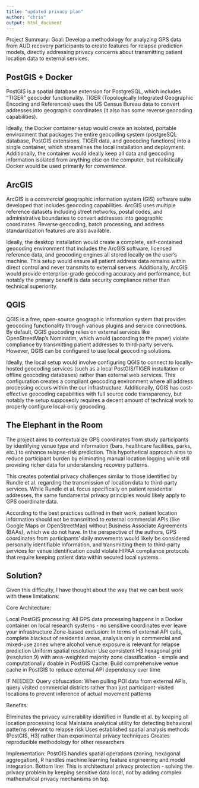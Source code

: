 ```yaml
---
title: "updated privacy plan"
author: "chris"
output: html_document
---
```



Project Summary:
Goal: Develop a methodology for analyzing GPS data from AUD recovery participants to create features for relapse prediction models, directly addressing privacy concerns about transmitting patient location data to external services.

## PostGIS + Docker

PostGIS is a spatial database extension for PostgreSQL, which includes "TIGER" geocoder functionality. TIGER (Topologically Integrated Geographic Encoding and References) uses the US Census Bureau data to convert addresses into geographic coordinates (it also has some reverse geocoding capabilities). 

Ideally, the Docker container setup would create an isolated, portable environment that packages the entire geocoding system (postgreSQL database, PostGIS extensions, TIGER data, and geocoding functions) into a single container, which streamlines the local installation and deployment. Additionally, the container would ideally keep all data and geocoding information isolated from anything else on the computer, but realistically Docker would be used primarily for *convenience*.

## ArcGIS

ArcGIS is a *commercial* geographic information system (GIS) software suite developed that includes geocoding capabilities. ArcGIS uses multiple reference datasets including street networks, postal codes, and administrative boundaries to convert addresses into geographic coordinates. Reverse geocoding, batch processing, and address standardization features are also available.

Ideally, the desktop installation would create a complete, self-contained geocoding environment that includes the ArcGIS software, licensed reference data, and geocoding engines all stored locally on the user's machine. This setup would ensure all patient address data remains within direct control and never transmits to external servers. Additionally, ArcGIS would provide enterprise-grade geocoding accuracy and performance, but notably the primary benefit is data security compliance rather than technical superiority.

## QGIS

QGIS is a free, open-source geographic information system that provides geocoding functionality through various plugins and service connections. By default, QGIS geocoding relies on external services like OpenStreetMap's Nominatim, which would (according to the paper) violate compliance by transmitting patient addresses to third-party servers. However, QGIS can be configured to use local geocoding solutions.

Ideally, the local setup would involve configuring QGIS to connect to locally-hosted geocoding services (such as a local PostGIS/TIGER installation or offline geocoding databases) rather than external web services. This configuration creates a compliant geocoding environment where all address processing occurs within the our infrastructure. Additionally, QGIS has cost-effective geocoding capabilities with full source code transparency, but notably the setup supposedly requires a decent amount of technical work to properly configure local-only geocoding.

## The Elephant in the Room

The project aims to contextualize GPS coordinates from study participants by identifying venue type and information (bars, healthcare facilities, parks, etc.) to enhance relapse-risk prediction. This hypothetical approach aims to reduce participant burden by eliminating manual location logging while still providing richer data for understanding recovery patterns.

This creates potential privacy challenges similar to those identified by Rundle et al. regarding the transmission of location data to third-party services. While Rundle et al. focus specifically on patient residential addresses, the same fundamental privacy principles would likely apply to GPS coordinate data. 

According to the best practices outlined in their work, patient location information should not be transmitted to external commercial APIs (like Google Maps or OpenStreetMap) without Business Associate Agreements (BAAs), which we do not have. In the perspective of the authors, GPS coordinates from participants' daily movements would likely be considered personally identifiable information, and transmitting them to third-party services for venue identification could violate HIPAA compliance protocols that require keeping patient data within secured local systems.

## Solution?

Given this difficulty, I have thought about the way that we can best work with these limitations:

Core Architecture:

Local PostGIS processing: All GPS data processing happens in a Docker container on local research systems - no sensitive coordinates ever leave your infrastructure
Zone-based exclusion: In terms of external API calls, complete blackout of residential areas, analysis only in commercial and mixed-use zones where alcohol venue exposure is relevant for relapse prediction
Uniform spatial resolution: Use consistent H3 hexagonal grid (resolution 9) with area-weighted majority zone classification - simple and computationally doable in PostGIS
Cache: Build comprehensive venue cache in PostGIS to reduce external API dependency over time

IF NEEDED:
Query obfuscation: When pulling POI data from external APIs, query visited commercial districts rather than just participant-visited locations to prevent inference of actual movement patterns

Benefits:

Eliminates the privacy vulnerability identified in Rundle et al. by keeping all location processing local
Maintains analytical utility for detecting behavioral patterns relevant to relapse risk
Uses established spatial analysis methods (PostGIS, H3) rather than experimental privacy techniques
Creates reproducible methodology for other researchers

Implementation: PostGIS handles spatial operations (zoning, hexagonal aggregation), R handles machine learning feature engineering and model integration.
Bottom line: This is architectural privacy protection - solving the privacy problem by keeping sensitive data local, not by adding complex mathematical privacy mechanisms on top.